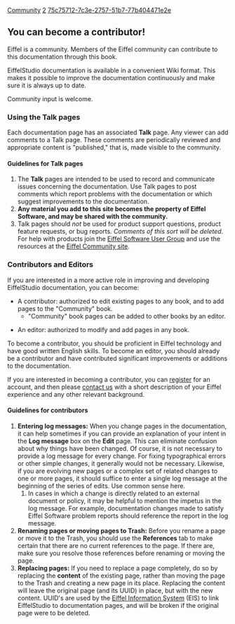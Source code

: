 [[Property:title|Community]]
[[Property:weight|2]]
[[Property:uuid|75c75712-7c3e-2757-51b7-77b404471e2e]]
==You can become a  contributor!==

Eiffel is a community. Members of the Eiffel community can contribute to this documentation through this book.

EiffelStudio documentation is available in a convenient Wiki format. This makes it possible to improve the documentation continuously and make sure it is always up to date.

Community input is welcome. 

===Using the Talk pages===

Each documentation page has an associated '''Talk''' page. Any viewer can add comments to a Talk page. These comments are periodically reviewed and appropriate content is "published," that is, made visible to the community. 

====Guidelines for Talk pages====

#The '''Talk''' pages are intended to be used to record and communicate issues concerning the documentation.  Use Talk pages to post comments which report problems with the documentation or which suggest improvements to the documentation. 
# '''Any material you add to this site becomes the property of Eiffel Software, and may be shared with the community.'''
# Talk pages should ''not'' be used for product support questions, product feature requests, or bug reports. ''Comments of this sort will be deleted.'' For help with products join the [http://eiffel.com/developers/usergroup.html Eiffel Software User Group] and use the resources at the [http://community.eiffel.com Eiffel Community site]. 

===Contributors and Editors===

If you are interested in a more active role in improving and developing EiffelStudio documentation, you can become:

* A contributor: authorized to edit existing pages to any book, and to add pages to the "Community" book.
**"Community" book pages can be added to other books by an editor.

* An editor: authorized to modify and add pages in any book.

To become a contributor, you should be proficient in Eiffel technology and have good written English skills. To become an editor, you should already be a contributor and have contributed significant improvements or additions to the documentation.

If you are interested in becoming a contributor, you can [[path:user/register|register]] for an account, and then please [[path:contact|contact us]] with a short description of your Eiffel experience and any other relevant background.

====Guidelines for contributors====

# '''Entering log messages:''' When you change pages in the documentation, it can help sometimes if you can provide an explanation of your intent in the '''Log message''' box on the '''Edit''' page. This can eliminate confusion about why things have been changed. Of course, it is not necessary to provide a log message for every change. For fixing typographical errors or other simple changes, it generally would not be necessary. Likewise, if you are evolving new pages or a complex set of related changes to one or more pages, it should suffice to enter a single log message at the beginning of the series of edits. Use common sense here.
## In cases in which a change is directly related to an external document or policy, it may be helpful to mention the impetus in the log message. For example, documentation changes made to satisfy Eiffel Software problem reports should reference the report in the log message.
# '''Renaming pages or moving pages to Trash:''' Before you rename a page or move it to the Trash, you should use the '''References''' tab to make certain that there are no current references to the page. If there are, make sure you resolve those references before renaming or moving the page.
# '''Replacing pages:''' If you need to replace a page completely, do so by replacing the '''content''' of the existing page, rather than moving the page to the Trash and creating a new page in its place. Replacing the content will leave the original page (and its UUID) in place, but with the new content. UUID's are used by the [[Eiffel Information System]] (EIS) to link EiffelStudio to documentation pages, and will be broken if the original page were to be deleted.




